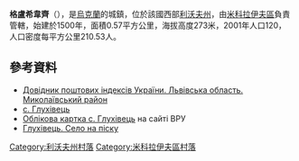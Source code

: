 {{coord|49|33|55|N|24|0|44|E|scale:100000|display=title}}

'''格盧希韋齊'''（{{lang-uk|Глухівець}}），是[[烏克蘭|烏克蘭]]的城鎮，位於該國西部[[利沃夫州|利沃夫州]]，由[[米科拉伊夫區|米科拉伊夫區]]負責管轄，始建於1500年，面積0.57平方公里，海拔高度273米，2001年人口120，人口密度每平方公里210.53人。

==參考資料==
*[https://web.archive.org/web/20160216134314/http://www.uaidx.com/13/292/index Довідник поштових індексів України. Львівська область. Миколаївський район]
* [http://w1.c1.rada.gov.ua/pls/z7503/A005?rf7571=20161 с. Глухівець]
* [http://w1.c1.rada.gov.ua/pls/z7503/A005?rf7571=20161 Облікова картка с. Глухівець] на сайті ВРУ
* [http://mykolaiv.lviv.ua/pro-rajon/naseleni-punkti/item/3532-gluhivets-selo-na-pisku.html Глухівець. Село на піску]{{dead link|date=2018年3月 |bot=InternetArchiveBot |fix-attempted=yes }}

[[Category:利沃夫州村落|Category:利沃夫州村落]]
[[Category:米科拉伊夫區村落|Category:米科拉伊夫區村落]]


{{Lviv-geo-stub}}